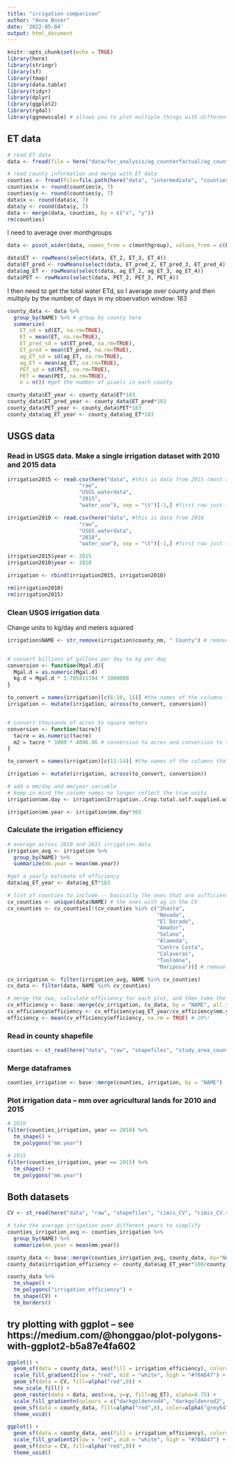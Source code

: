 ```yaml
---
title: "irrigation comparison"
author: "Anna Boser"
date: '2022-05-04'
output: html_document
---
```


```r
knitr::opts_chunk$set(echo = TRUE)
library(here)
library(stringr)
library(sf)
library(tmap)
library(data.table)
library(tidyr)
library(dplyr)
library(ggplot2)
library(rgdal)
library(ggnewscale) # allows you to plot multiple things with different scales on one ggplot
```


## ET data

```r
# read ET data
data <- fread(file = here("data/for_analysis/ag_counterfactual/ag_counterfactual_default0.1.csv"))
```

```r
# read county information and merge with ET data
counties <- fread(file=file.path(here("data", "intermediate", "counties", "counties.csv")))
counties$x <- round(counties$x, 7)
counties$y <- round(counties$y, 7)
data$x <- round(data$x, 7)
data$y <- round(data$y, 7)
data <- merge(data, counties, by = c("x", "y"))
rm(counties)
```

I need to average over monthgroups
```r
data <- pivot_wider(data, names_from = c(monthgroup), values_from = c(ET, ET_pred, ag_ET, PET))

data$ET <- rowMeans(select(data, ET_2, ET_3, ET_4))
data$ET_pred <- rowMeans(select(data, ET_pred_2, ET_pred_3, ET_pred_4))
data$ag_ET <- rowMeans(select(data, ag_ET_2, ag_ET_3, ag_ET_4))
data$PET <- rowMeans(select(data, PET_2, PET_3, PET_4))
```

I then need to get the total water ETd, so I average over county and then multiply by the number of days in my observation window: 183
```r
county_data <- data %>% 
  group_by(NAME) %>% # group by county here
  summarize(
    ET_sd = sd(ET, na.rm=TRUE), 
    ET = mean(ET, na.rm=TRUE), 
    ET_pred_sd = sd(ET_pred, na.rm=TRUE),
    ET_pred = mean(ET_pred, na.rm=TRUE), 
    ag_ET_sd = sd(ag_ET, na.rm=TRUE), 
    ag_ET = mean(ag_ET, na.rm=TRUE), 
    PET_sd = sd(PET, na.rm=TRUE), 
    PET = mean(PET, na.rm=TRUE), 
    n = n()) #get the number of pixels in each county

county_data$ET_year <- county_data$ET*183
county_data$ET_pred_year <- county_data$ET_pred*183
county_data$PET_year <- county_data$PET*183
county_data$ag_ET_year <- county_data$ag_ET*183
```


## USGS data

### Read in USGS data. Make a single irrigation dataset with 2010 and 2015 data
```r
irrigation2015 <- read.csv(here("data", #this is data from 2015 (most recent)
                       "raw", 
                       "USGS_waterdata",
                       "2015",
                       "water_use"), sep = "\t")[-1,] #first row just tells you the size of the entries; remove

irrigation2010 <- read.csv(here("data", #this is data from 2010
                       "raw", 
                       "USGS_waterdata",
                       "2010",
                       "water_use"), sep = "\t")[-1,] #first row just tells you the size of the entries; remove

irrigation2015$year <- 2015
irrigation2010$year <- 2010

irrigation <- rbind(irrigation2015, irrigation2010)

rm(irrigation2010)
rm(irrigation2015)
```

### Clean USGS irrigation data
Change units to kg/day and meters squared
```r
irrigation$NAME <- str_remove(irrigation$county_nm, " County") # remove the "County" suffix to each county name in order to match to county shapefile names


# convert billions of gallons per day to kg per day
conversion <- function(Mgal.d){
  Mgal.d = as.numeric(Mgal.d)
  kg.d = Mgal.d * 3.785411784 * 1000000
}

to_convert = names(irrigation)[c(6:10, 15)] #the names of the columns that are in Mgal/d and need to be converted
irrigation <- mutate(irrigation, across(to_convert, conversion))


# convert thousands of acres to square meters
conversion <- function(tacre){
  tacre = as.numeric(tacre)
  m2 = tacre * 1000 * 4046.86 # conversion to acres and conversion to square meters
}

to_convert = names(irrigation)[c(11:14)] #the names of the columns that are in thousand of acres and need to be converted

irrigation <- mutate(irrigation, across(to_convert, conversion))

# add a mm/day and mm/year variable
# keep in mind the column names no longer reflect the true units
irrigation$mm.day <- irrigation$Irrigation..Crop.total.self.supplied.withdrawals.for.crops..fresh..in.Mgal.d/irrigation$Irrigation..Crop.total.irrigation.for.crops..in.thousand.acres

irrigation$mm.year <- irrigation$mm.day*365
```

### Calculate the irrigation efficiency
```r
# average across 2010 and 2015 irrigation data
irrigation_avg <- irrigation %>% 
  group_by(NAME) %>% 
  summarize(mm.year = mean(mm.year))

#get a yearly estimate of efficiency
data$ag_ET_year <- data$ag_ET*183

# list of counties to include -- basically the ones that are sufficiently in the CV
cv_counties <- unique(data$NAME) # the ones with ag in the CV
cv_counties <- cv_counties[!(cv_counties %in% c("Shasta", 
                                                "Nevada", 
                                                "El Dorado", 
                                                "Amador", 
                                                "Solano", 
                                                "Alameda", 
                                                "Contra Costa", 
                                                "Calaveras", 
                                                "Tuolomne", 
                                                "Mariposa"))] # remove a few that don't have enough ag in the CV

cv_irrigation <- filter(irrigation_avg, NAME %in% cv_counties)
cv_data <- filter(data, NAME %in% cv_counties)

# merge the two, calculate efficiency for each plot, and then take the average
cv_efficiency <- base::merge(cv_irrigation, cv_data, by = "NAME", all.y = TRUE, all.x = FALSE)
cv_efficiency$efficiency <- cv_efficiency$ag_ET_year/cv_efficiency$mm.year
efficiency <- mean(cv_efficiency$efficiency, na.rm = TRUE) # 20%!
```


### Read in county shapefile
```r
counties <- st_read(here("data", "raw", "shapefiles", "study_area_counties", "study_area_counties.shp"))
```

### Merge dataframes 
```r
counties_irrigation <- base::merge(counties, irrigation, by = "NAME")
```

### Plot irrigation data -- mm over agricultural lands for 2010 and 2015
```r
# 2010
filter(counties_irrigation, year == 2010) %>% 
  tm_shape() +
  tm_polygons("mm.year")

# 2015
filter(counties_irrigation, year == 2015) %>% 
  tm_shape() +
  tm_polygons("mm.year")
```

## Both datasets

```r
CV <- st_read(here("data", "raw", "shapefiles", "cimis_CV", "cimis_CV.shp"))
```


```r
# take the average irrigation over different years to simplify
counties_irrigation_avg <- counties_irrigation %>% 
  group_by(NAME) %>% 
  summarize(mm.year = mean(mm.year))

county_data <- base::merge(counties_irrigation_avg, county_data, by="NAME")
county_data$irrigation_efficiency <- county_data$ag_ET_year*100/county_data$mm.year
```


```r
county_data %>% 
  tm_shape() +
  tm_polygons("irrigation_efficiency") + 
  tm_shape(CV) + 
  tm_borders()
```


## try plotting with ggplot -- see https://medium.com/@honggao/plot-polygons-with-ggplot2-b5a87e4fa602
```r
ggplot() + 
  geom_sf(data = county_data, aes(fill = irrigation_efficiency), color=alpha("red",0)) + 
  scale_fill_gradient2(low = "red", mid = "white", high = "#70AD47") + 
  geom_sf(data = CV, fill=alpha("red",0)) + 
  new_scale_fill() +
  geom_raster(data = data, aes(x=x, y=y, fill=ag_ET), alpha=0.75) +
  scale_fill_gradientn(colours = c("darkgoldenrod4", "darkgoldenrod2", "khaki1", "lightgreen", "turquoise3", "deepskyblue3", "mediumblue", "navyblue", "midnightblue", "black"), limits = c(-2, 8)) +
  geom_sf(data = county_data, fill=alpha("red",0), color=alpha("grey64")) + 
  theme_void()
```

```r
ggplot() + 
  geom_sf(data = county_data, aes(fill = irrigation_efficiency), color=alpha("red",0)) + 
  scale_fill_gradient2(low = "red", mid = "white", high = "#70AD47") + 
  geom_sf(data = CV, fill=alpha("red",0)) + 
  theme_void()
```

<!-- ```{r} -->
<!-- data %>%  -->
<!--   tm_shape() + -->
<!--   tm_polygons("ag_ET") +  -->
<!--   tm_shape(CV) +  -->
<!--   tm_borders() -->

<!-- data %>%  -->
<!--   tm_shape() + -->
<!--   tm_polygons("ag_ET_sd") +  -->
<!--   tm_shape(CV) +  -->
<!--   tm_borders() -->

<!-- data %>%  -->
<!--   tm_shape() + -->
<!--   tm_polygons("n") +  -->
<!--   tm_shape(CV) +  -->
<!--   tm_borders() -->
<!-- ``` -->

<!-- ```{r} -->
<!-- filter(data, year == 2010) %>%  -->
<!--   tm_shape() + -->
<!--   tm_polygons("mm.year") +  -->
<!--   tm_shape(CV) +  -->
<!--   tm_borders() -->

<!-- filter(data, year == 2015) %>%  -->
<!--   tm_shape() + -->
<!--   tm_polygons("mm.year") +  -->
<!--   tm_shape(CV) +  -->
<!--   tm_borders() -->
<!-- ``` -->


<!-- ```{r} -->
<!-- data$percent_total_ET <- data$ET_year*100/data$mm.year -->

<!-- filter(data, year == 2010) %>%  -->
<!--   tm_shape() + -->
<!--   tm_polygons("percent_total_ET") +  -->
<!--   tm_shape(CV) +  -->
<!--   tm_borders() -->

<!-- filter(data, year == 2015) %>%  -->
<!--   tm_shape() + -->
<!--   tm_polygons("percent_total_ET") +  -->
<!--   tm_shape(CV) +  -->
<!--   tm_borders() -->
<!-- ``` -->

<!-- ```{r} -->
<!-- data %>%  -->
<!--   tm_shape() + -->
<!--   tm_polygons("ET_year") -->
<!-- ``` -->


<!-- Irrigation efficiency and irrigation technology -->
<!-- Let's do some analysis of types of irrigation versus efficiency when controlling for PET -->
<!-- ```{r} -->
<!-- data <- data %>%  -->
<!--   mutate( -->
<!--     sprinkler = Irrigation..Crop.sprinkler.irrigation.for.crops..in.thousand.acres/Irrigation..Crop.total.irrigation.for.crops..in.thousand.acres,  -->
<!--     microirrigation = Irrigation..Crop.microirrigation.for.crops..in.thousand.acres/Irrigation..Crop.total.irrigation.for.crops..in.thousand.acres,  -->
<!--     surface = Irrigation..Crop.surface.irrigation.for.crops..in.thousand.acres/Irrigation..Crop.total.irrigation.for.crops..in.thousand.acres) -->

<!-- # data2015 %>% pivot_longer(cols = c(sprinkler, microirrigation, surface), names_to="irrigation_type", values_to = "percent") -->
<!-- ``` -->


<!-- ```{r} -->
<!-- lm <- lm(irrigation_efficiency~sprinkler+microirrigation+surface -1, data) -->
<!-- summary(lm) -->
<!-- ``` -->


<!-- microirrigation and PET are inversely correlated, meaning micro is probably being undervalued, while surface is positively correlated, meaning it's likely overvalued.  -->
<!-- ```{r} -->
<!-- lm <- lm(irrigation_efficiency~sprinkler+microirrigation+surface+PET -1, data) -->
<!-- summary(lm) -->
<!-- ``` -->


<!-- ```{r} -->
<!-- data %>%  -->
<!--   pivot_longer(cols = c(sprinkler, microirrigation, surface), names_to="irrigation_type", values_to = "percent") %>% -->
<!--   ggplot(aes(x=percent, y=irrigation_efficiency)) +  -->
<!--   geom_point(aes(color=NAME)) +  -->
<!--   geom_smooth(method="lm") + -->
<!--   facet_grid(cols = vars(irrigation_type)) -->
<!-- ``` -->

<!-- ```{r} -->
<!-- data %>%  -->
<!--   ggplot(aes(x=PET, y=irrigation_efficiency)) +  -->
<!--   geom_point() +  -->
<!--   geom_smooth(method="lm") -->
<!-- ``` -->
<!-- ^statistically significant -->

<!-- ```{r} -->
<!-- lm <- lm(ag_ET~sprinkler+microirrigation+surface -1, filter(data, year == 2015)) -->
<!-- summary(lm) -->
<!-- ``` -->
<!-- ```{r} -->
<!-- lm <- lm(ag_ET~surface+microirrigation+PET, filter(data, year == 2015)) -->
<!-- summary(lm) -->
<!-- ``` -->
